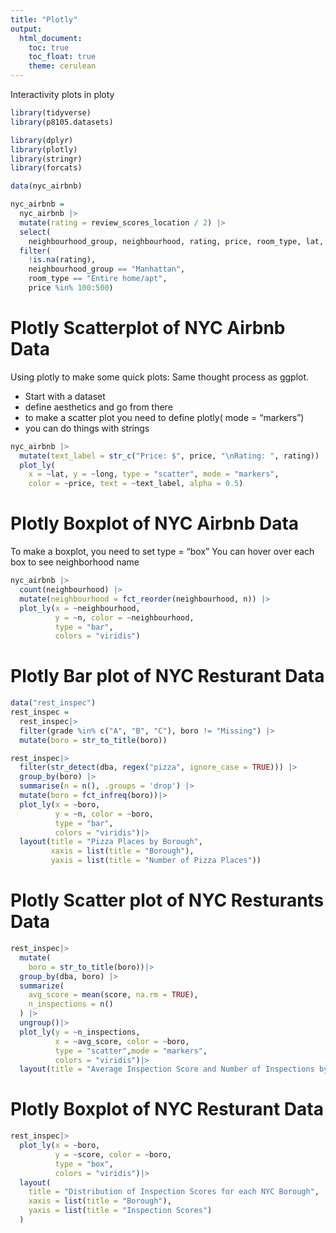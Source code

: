 ```yaml
---
title: "Plotly"
output: 
  html_document:
    toc: true
    toc_float: true
    theme: cerulean
---
```


Interactivity plots in ploty 
```r
library(tidyverse)
library(p8105.datasets)

library(dplyr)
library(plotly)
library(stringr)
library(forcats)
```


```r
data(nyc_airbnb)

nyc_airbnb = 
  nyc_airbnb |> 
  mutate(rating = review_scores_location / 2) |>
  select(
    neighbourhood_group, neighbourhood, rating, price, room_type, lat, long) |>
  filter(
    !is.na(rating), 
    neighbourhood_group == "Manhattan",
    room_type == "Entire home/apt",
    price %in% 100:500)

```



# Plotly Scatterplot of NYC Airbnb Data

Using plotly to make some quick plots:
Same thought process as ggplot. 

- Start with a dataset 
- define aesthetics and go from there 
- to make a scatter plot you need to define plotly( mode = "markers")
- you can do things with strings 

```r
nyc_airbnb |>
  mutate(text_label = str_c("Price: $", price, "\nRating: ", rating)) |> 
  plot_ly(
    x = ~lat, y = ~long, type = "scatter", mode = "markers",
    color = ~price, text = ~text_label, alpha = 0.5)
```


# Plotly Boxplot of NYC Airbnb Data

To make a boxplot, you need to set type = "box"
You can hover over each box to see neighborhood name 
```r
nyc_airbnb |> 
  count(neighbourhood) |> 
  mutate(neighbourhood = fct_reorder(neighbourhood, n)) |> 
  plot_ly(x = ~neighbourhood, 
          y = ~n, color = ~neighbourhood, 
          type = "bar", 
          colors = "viridis")
```



# Plotly Bar plot of NYC Resturant Data

```r
data("rest_inspec")
rest_inspec =
  rest_inspec|>
  filter(grade %in% c("A", "B", "C"), boro != "Missing") |> 
  mutate(boro = str_to_title(boro))

rest_inspec|> 
  filter(str_detect(dba, regex("pizza", ignore_case = TRUE))) |>
  group_by(boro) |>
  summarise(n = n(), .groups = 'drop') |>
  mutate(boro = fct_infreq(boro))|>
  plot_ly(x = ~boro, 
          y = ~n, color = ~boro, 
          type = "bar", 
          colors = "viridis")|>
  layout(title = "Pizza Places by Borough",
         xaxis = list(title = "Borough"),
         yaxis = list(title = "Number of Pizza Places"))

```


# Plotly Scatter plot of NYC Resturants Data

```r
rest_inspec|> 
  mutate(
    boro = str_to_title(boro))|>
  group_by(dba, boro) |>
  summarize(
    avg_score = mean(score, na.rm = TRUE),
    n_inspections = n()
  ) |>
  ungroup()|>
  plot_ly(y = ~n_inspections,
          x = ~avg_score, color = ~boro,
          type = "scatter",mode = "markers",
          colors = "viridis")|>
  layout(title = "Average Inspection Score and Number of Inspections by each Borough")
```

# Plotly Boxplot of NYC Resturant Data 

```r
rest_inspec|>
  plot_ly(x = ~boro,
          y = ~score, color = ~boro,
          type = "box",
          colors = "viridis")|>
  layout(
    title = "Distribution of Inspection Scores for each NYC Borough",
    xaxis = list(title = "Borough"),
    yaxis = list(title = "Inspection Scores")
  )
  
```
 
 
 

